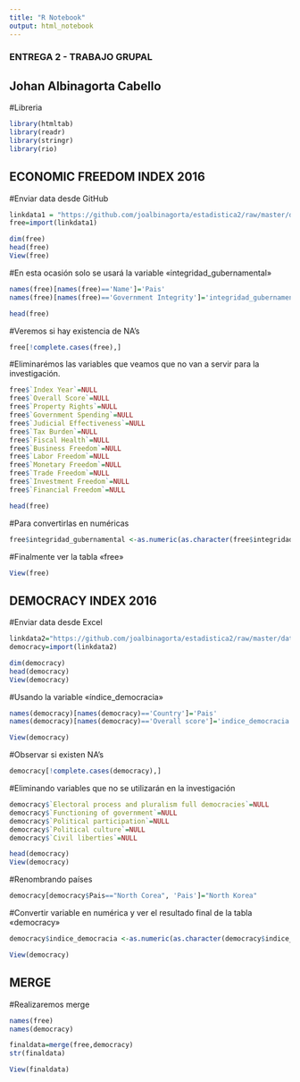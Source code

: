 ---
title: "R Notebook"
output: html_notebook
---

### ENTREGA 2 - TRABAJO GRUPAL
## Johan Albinagorta Cabello

#Libreria

```{r}

library(htmltab)
library(readr)
library(stringr)
library(rio)

```

## ECONOMIC FREEDOM INDEX 2016

#Enviar data desde GitHub

```{r}

linkdata1 = "https://github.com/joalbinagorta/estadistica2/raw/master/data_economicfreedom2016.csv"
free=import(linkdata1)

dim(free)
head(free)
View(free)

```


#En esta ocasión solo se usará la variable «integridad_gubernamental»

```{r}

names(free)[names(free)=='Name']='Pais'
names(free)[names(free)=='Government Integrity']='integridad_gubernamental'

head(free)

```


#Veremos si hay existencia de NA's

```{r}

free[!complete.cases(free),]

```


#Eliminarémos las variables que veamos que no van a servir para la investigación.

```{r}

free$`Index Year`=NULL
free$`Overall Score`=NULL
free$`Property Rights`=NULL
free$`Government Spending`=NULL
free$`Judicial Effectiveness`=NULL
free$`Tax Burden`=NULL
free$`Fiscal Health`=NULL
free$`Business Freedom`=NULL
free$`Labor Freedom`=NULL
free$`Monetary Freedom`=NULL
free$`Trade Freedom`=NULL
free$`Investment Freedom`=NULL
free$`Financial Freedom`=NULL

head(free)

```


#Para convertirlas en numéricas

```{r}

free$integridad_gubernamental <-as.numeric(as.character(free$integridad_gubernamental))


```


#Finalmente ver la tabla «free»

```{r}

View(free)

```



## DEMOCRACY INDEX 2016

#Enviar data desde Excel

```{r}

linkdata2="https://github.com/joalbinagorta/estadistica2/raw/master/data_democracyindex2016.xlsx"
democracy=import(linkdata2)

dim(democracy)
head(democracy)
View(democracy)

```


#Usando la variable «índice_democracia»

```{r}

names(democracy)[names(democracy)=='Country']='Pais'
names(democracy)[names(democracy)=='Overall score']='indice_democracia'

View(democracy)

```


#Observar si existen NA’s

```{r}

democracy[!complete.cases(democracy),]

```


#Eliminando variables que no se utilizarán en la investigación

```{r}

democracy$`Electoral process and pluralism full democracies`=NULL
democracy$`Functioning of government`=NULL
democracy$`Political participation`=NULL
democracy$`Political culture`=NULL
democracy$`Civil liberties`=NULL

head(democracy)
View(democracy)

```


#Renombrando países

```{r}

democracy[democracy$Pais=="North Corea", 'Pais']="North Korea"

```


#Convertir variable en numérica y ver el resultado final de la tabla «democracy»

```{r}

democracy$indice_democracia <-as.numeric(as.character(democracy$indice_democracia))

View(democracy)

```



## MERGE

#Realizaremos merge

```{r}

names(free)
names(democracy)

```

```{r}

finaldata=merge(free,democracy)
str(finaldata)

View(finaldata)

```




